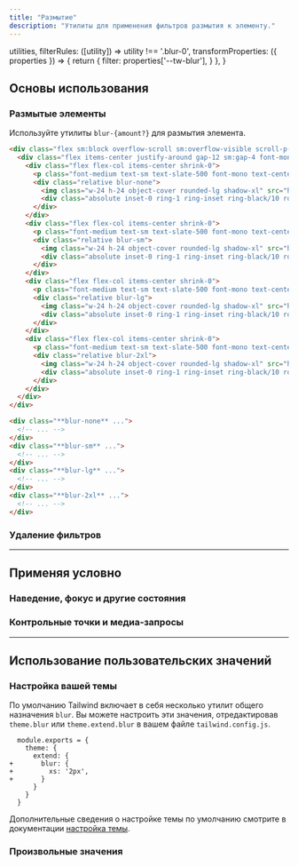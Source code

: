 ```yaml
---
title: "Размытие"
description: "Утилиты для применения фильтров размытия к элементу."
---
```



  utilities,
  filterRules: ([utility]) => utility !== '.blur-0',
  transformProperties: ({ properties }) => {
    return {
      filter: properties['--tw-blur'],
    }
  },
}

## Основы использования

### Размытые элементы

Используйте утилиты `blur-{amount?}` для размытия элемента.

```html {{ example: { p: 'none' } }}
<div class="flex sm:block overflow-scroll sm:overflow-visible scroll-p-8">
  <div class="flex items-center justify-around gap-12 sm:gap-4 font-mono font-bold shrink-0 p-8">
    <div class="flex flex-col items-center shrink-0">
      <p class="font-medium text-sm text-slate-500 font-mono text-center mb-3 dark:text-slate-400">blur-none</p>
      <div class="relative blur-none">
        <img class="w-24 h-24 object-cover rounded-lg shadow-xl" src="https://images.unsplash.com/photo-1554629947-334ff61d85dc?ixid=MnwxMjA3fDB8MHxwaG90by1wYWdlfHx8fGVufDB8fHx8&ixlib=rb-1.2.1&auto=format&fit=crop&w=320&h=320&q=80" />
        <div class="absolute inset-0 ring-1 ring-inset ring-black/10 rounded-lg"></div>
      </div>
    </div>
    <div class="flex flex-col items-center shrink-0">
      <p class="font-medium text-sm text-slate-500 font-mono text-center mb-3 dark:text-slate-400">blur-sm</p>
      <div class="relative blur-sm">
        <img class="w-24 h-24 object-cover rounded-lg shadow-xl" src="https://images.unsplash.com/photo-1554629947-334ff61d85dc?ixid=MnwxMjA3fDB8MHxwaG90by1wYWdlfHx8fGVufDB8fHx8&ixlib=rb-1.2.1&auto=format&fit=crop&w=320&h=320&q=80" />
        <div class="absolute inset-0 ring-1 ring-inset ring-black/10 rounded-lg"></div>
      </div>
    </div>
    <div class="flex flex-col items-center shrink-0">
      <p class="font-medium text-sm text-slate-500 font-mono text-center mb-3 dark:text-slate-400">blur-lg</p>
      <div class="relative blur-lg">
        <img class="w-24 h-24 object-cover rounded-lg shadow-xl" src="https://images.unsplash.com/photo-1554629947-334ff61d85dc?ixid=MnwxMjA3fDB8MHxwaG90by1wYWdlfHx8fGVufDB8fHx8&ixlib=rb-1.2.1&auto=format&fit=crop&w=320&h=320&q=80" />
        <div class="absolute inset-0 ring-1 ring-inset ring-black/10 rounded-lg"></div>
      </div>
    </div>
    <div class="flex flex-col items-center shrink-0">
      <p class="font-medium text-sm text-slate-500 font-mono text-center mb-3 dark:text-slate-400">blur-2xl</p>
      <div class="relative blur-2xl">
        <img class="w-24 h-24 object-cover rounded-lg shadow-xl" src="https://images.unsplash.com/photo-1554629947-334ff61d85dc?ixid=MnwxMjA3fDB8MHxwaG90by1wYWdlfHx8fGVufDB8fHx8&ixlib=rb-1.2.1&auto=format&fit=crop&w=320&h=320&q=80" />
        <div class="absolute inset-0 ring-1 ring-inset ring-black/10 rounded-lg"></div>
      </div>
    </div>
  </div>
</div>
```

```html
<div class="**blur-none** ...">
  <!-- ... -->
</div>
<div class="**blur-sm** ...">
  <!-- ... -->
</div>
<div class="**blur-lg** ...">
  <!-- ... -->
</div>
<div class="**blur-2xl** ...">
  <!-- ... -->
</div>
```

### Удаление фильтров

<RemovingFilters defaultClass="blur-md invert brightness-150" />

---

## <Heading ignore>Применяя условно</Heading>

### <Heading ignore>Наведение, фокус и другие состояния</Heading>

<HoverFocusAndOtherStates defaultClass="blur" featuredClass="blur-lg" />

### <Heading ignore>Контрольные точки и медиа-запросы</Heading>

<BreakpointsAndMediaQueries defaultClass="blur" featuredClass="blur-lg" />

---

## Использование пользовательских значений

### Настройка вашей темы

По умолчанию Tailwind включает в себя несколько утилит общего назначения `blur`. Вы можете настроить эти значения, отредактировав `theme.blur` или `theme.extend.blur` в вашем файле `tailwind.config.js`.

```diff-js {{ filename: 'tailwind.config.js' }}
  module.exports = {
    theme: {
      extend: {
+       blur: {
+         xs: '2px',
+       }
      }
    }
  }
```

Дополнительные сведения о настройке темы по умолчанию смотрите в документации [настройка темы](/docs/theme#customizing-the-default-theme).

### Произвольные значения

<ArbitraryValues property="blur" featuredClass="blur-[2px]" />
